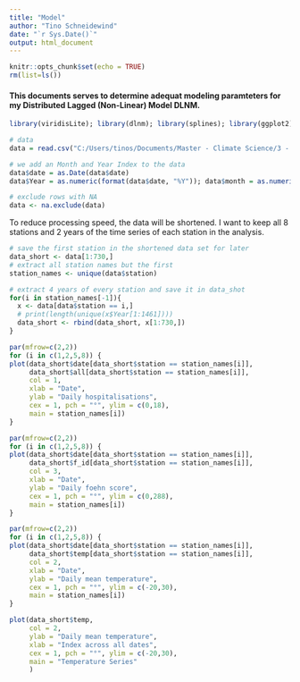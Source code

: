 ```yaml
---
title: "Model"
author: "Tino Schneidewind"
date: "`r Sys.Date()`"
output: html_document
---
```

```r
knitr::opts_chunk$set(echo = TRUE)
rm(list=ls())
```

#### This documents serves to determine adequat modeling paramteters for my Distributed Lagged (Non-Linear) Model DLNM.

```r
library(viridisLite); library(dlnm); library(splines); library(ggplot2); library(viridis)
```
```r
# data
data = read.csv("C:/Users/tinos/Documents/Master - Climate Science/3 - Master Thesis/master_thesis/data/MedStat_aggregated/hosp_buffer_5000.csv")

# we add an Month and Year Index to the data
data$date = as.Date(data$date)
data$Year = as.numeric(format(data$date, "%Y")); data$month = as.numeric(format(data$date, "%m"))

# exclude rows with NA
data <- na.exclude(data)
```

To reduce processing speed, the data will be shortened. I want to keep all 8 stations and 2 years of the time series of each station in the analysis. 

```r
# save the first station in the shortened data set for later
data_short <- data[1:730,]
# extract all station names but the first
station_names <- unique(data$station)

# extract 4 years of every station and save it in data_shot
for(i in station_names[-1]){
  x <- data[data$station == i,]
  # print(length(unique(x$Year[1:1461])))
  data_short <- rbind(data_short, x[1:730,])
}
```
```r
par(mfrow=c(2,2))
for (i in c(1,2,5,8)) {
plot(data_short$date[data_short$station == station_names[i]], 
     data_short$all[data_short$station == station_names[i]], 
     col = 1, 
     xlab = "Date", 
     ylab = "Daily hospitalisations", 
     cex = 1, pch = "°", ylim = c(0,18),
     main = station_names[i])
}

```


```r
par(mfrow=c(2,2))
for (i in c(1,2,5,8)) {
plot(data_short$date[data_short$station == station_names[i]], 
     data_short$f_id[data_short$station == station_names[i]], 
     col = 3, 
     xlab = "Date", 
     ylab = "Daily foehn score", 
     cex = 1, pch = "°", ylim = c(0,288),
     main = station_names[i])
}
```

```r
par(mfrow=c(2,2))
for (i in c(1,2,5,8)) {
plot(data_short$date[data_short$station == station_names[i]], 
     data_short$temp[data_short$station == station_names[i]], 
     col = 2, 
     xlab = "Date", 
     ylab = "Daily mean temperature", 
     cex = 1, pch = "°", ylim = c(-20,30),
     main = station_names[i])
}

```

```r
plot(data_short$temp,
     col = 2,
     ylab = "Daily mean temperature",
     xlab = "Index across all dates",
     cex = 1, pch = "°", ylim = c(-20,30),
     main = "Temperature Series"
     )

```

